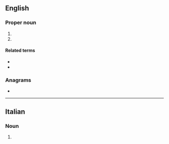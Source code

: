 {{also|Appendix:Variations of "cor"}}
==English==

===Proper noun===
{{en-proper noun}}

# {{abbreviation of|en|Corinthians}}
# {{abbreviation of|en|Cornwall}}

====Related terms====
* {{l|en|1 Cor.}}
* {{l|en|2 Cor.}}

===Anagrams===
* {{anagrams|en|a=cor|CRO|OCR|ORC|R. O. C.|R.O.C.|ROC|RoC|orc|roc}}

----

==Italian==

===Noun===
{{it-noun|m|#}}

# {{lb|it|music}} {{abbreviation of|it|corno||French horn}}